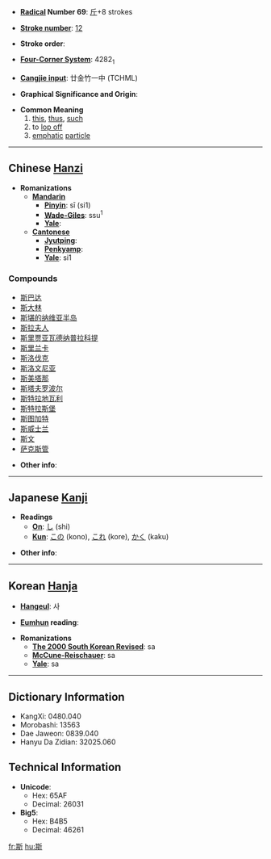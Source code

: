 * '''[[Wiktionary:Chinese radical index| Radical]] Number 69''': [[Wiktionary:Chinese radical index 斤|斤]]+8 strokes

* '''[[Wiktionary:Chinese total strokes index|Stroke number]]''': [[Wiktionary:Chinese total strokes index 12|12]]

* '''Stroke order''': 

* '''[[Wiktionary:Chinese four corner index|Four-Corner System]]''': 4282<sub>1</sub>

* '''[[Wiktionary:Chinese Cangjie index|Cangjie input]]''': 廿金竹一中 (TCHML)

* '''Graphical Significance and Origin''': 

* '''Common Meaning'''
*# [[this]], [[thus]], [[such]]
*# to [[lop off]]
*# [[emphatic]] [[particle]]


----

== Chinese [[Hanzi]] ==

* '''Romanizations'''
** '''[[Mandarin]]'''
*** '''[[Pinyin]]''': sī (si1)
*** '''[[Wade-Giles]]''': ssu<sup>1</sup>
*** '''[[Yale]]''': 
** '''[[Cantonese]]'''
*** '''[[Jyutping]]''':
*** '''[[Penkyamp]]''': 
*** '''[[Yale]]''': si1

===Compounds===
*[[斯巴达]]
*[[斯大林]]
*[[斯堪的纳维亚半岛]]
*[[斯拉夫人]]
*[[斯里贾亚瓦德纳普拉科提]]
*[[斯里兰卡]]
*[[斯洛伐克]]
*[[斯洛文尼亚]]
*[[斯美塔那]]
*[[斯塔夫罗波尔]]
*[[斯特拉地瓦利]]
*[[斯特拉斯堡]]
*[[斯图加特]]
*[[斯威士兰]]
*[[斯文]]
*[[萨克斯管]]

* '''Other info''': 

----

== Japanese [[Kanji]] ==

* '''Readings'''
** '''[[On]]''': [[し]] (shi)
** '''[[Kun]]''': [[この]] (kono), [[これ]] (kore), [[かく]] (kaku)

* '''Other info''':  

----

== Korean [[Hanja]] ==

* '''[[Hangeul]]''': 사

* '''[[Eumhun]] reading''': 

* '''Romanizations'''
** '''[[The 2000 South Korean Revised Romanization|The 2000 South Korean Revised]]''': sa
** '''[[McCune-Reischauer]]''': sa
** '''[[Yale]]''': sa

----

== Dictionary Information ==

* KangXi: 0480.040
* Morobashi: 13563
* Dae Jaweon: 0839.040
* Hanyu Da Zidian: 32025.060

== Technical Information ==

* '''Unicode''':
** Hex: 65AF
** Decimal: 26031
* '''Big5''':
** Hex: B4B5
** Decimal: 46261

[[fr:斯]]
[[hu:斯]]